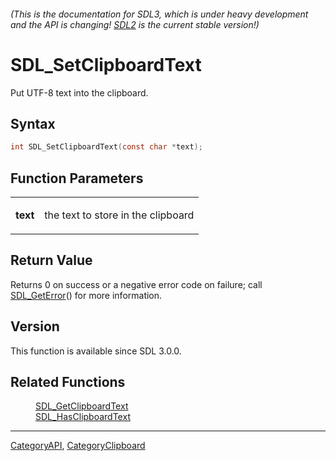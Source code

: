 ====== (This is the documentation for SDL3, which is under heavy development and the API is changing! [https://wiki.libsdl.org/ SDL2] is the current stable version!) ======
= SDL_SetClipboardText =

Put UTF-8 text into the clipboard.

== Syntax ==

<syntaxhighlight lang='c'>
int SDL_SetClipboardText(const char *text);
</syntaxhighlight>

== Function Parameters ==

{|
|'''text'''
|the text to store in the clipboard
|}

== Return Value ==

Returns 0 on success or a negative error code on failure; call
[[SDL_GetError]]() for more information.

== Version ==

This function is available since SDL 3.0.0.

== Related Functions ==

:[[SDL_GetClipboardText]]
:[[SDL_HasClipboardText]]

----
[[CategoryAPI]], [[CategoryClipboard]]


